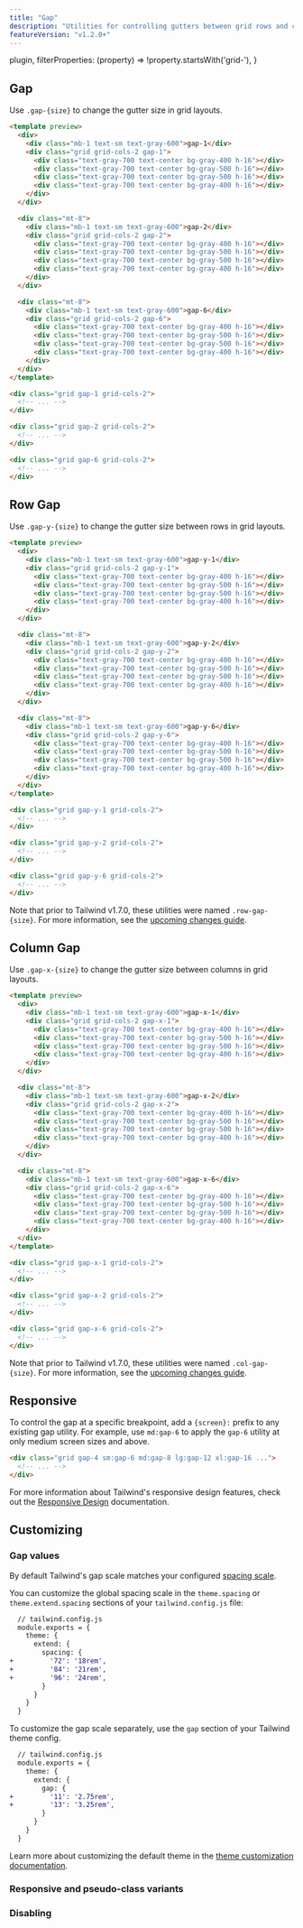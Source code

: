 ```yaml
---
title: "Gap"
description: "Utilities for controlling gutters between grid rows and columns."
featureVersion: "v1.2.0+"
---
```



  plugin,
  filterProperties: (property) => !property.startsWith('grid-'),
}

## Gap

Use `.gap-{size}` to change the gutter size in grid layouts.

```html
<template preview>
  <div>
    <div class="mb-1 text-sm text-gray-600">gap-1</div>
    <div class="grid grid-cols-2 gap-1">
      <div class="text-gray-700 text-center bg-gray-400 h-16"></div>
      <div class="text-gray-700 text-center bg-gray-500 h-16"></div>
      <div class="text-gray-700 text-center bg-gray-500 h-16"></div>
      <div class="text-gray-700 text-center bg-gray-400 h-16"></div>
    </div>
  </div>

  <div class="mt-8">
    <div class="mb-1 text-sm text-gray-600">gap-2</div>
    <div class="grid grid-cols-2 gap-2">
      <div class="text-gray-700 text-center bg-gray-400 h-16"></div>
      <div class="text-gray-700 text-center bg-gray-500 h-16"></div>
      <div class="text-gray-700 text-center bg-gray-500 h-16"></div>
      <div class="text-gray-700 text-center bg-gray-400 h-16"></div>
    </div>
  </div>

  <div class="mt-8">
    <div class="mb-1 text-sm text-gray-600">gap-6</div>
    <div class="grid grid-cols-2 gap-6">
      <div class="text-gray-700 text-center bg-gray-400 h-16"></div>
      <div class="text-gray-700 text-center bg-gray-500 h-16"></div>
      <div class="text-gray-700 text-center bg-gray-500 h-16"></div>
      <div class="text-gray-700 text-center bg-gray-400 h-16"></div>
    </div>
  </div>
</template>

<div class="grid gap-1 grid-cols-2">
  <!-- ... -->
</div>

<div class="grid gap-2 grid-cols-2">
  <!-- ... -->
</div>

<div class="grid gap-6 grid-cols-2">
  <!-- ... -->
</div>
```

## Row Gap

Use `.gap-y-{size}` to change the gutter size between rows in grid layouts.

```html
<template preview>
  <div>
    <div class="mb-1 text-sm text-gray-600">gap-y-1</div>
    <div class="grid grid-cols-2 gap-y-1">
      <div class="text-gray-700 text-center bg-gray-400 h-16"></div>
      <div class="text-gray-700 text-center bg-gray-500 h-16"></div>
      <div class="text-gray-700 text-center bg-gray-500 h-16"></div>
      <div class="text-gray-700 text-center bg-gray-400 h-16"></div>
    </div>
  </div>

  <div class="mt-8">
    <div class="mb-1 text-sm text-gray-600">gap-y-2</div>
    <div class="grid grid-cols-2 gap-y-2">
      <div class="text-gray-700 text-center bg-gray-400 h-16"></div>
      <div class="text-gray-700 text-center bg-gray-500 h-16"></div>
      <div class="text-gray-700 text-center bg-gray-500 h-16"></div>
      <div class="text-gray-700 text-center bg-gray-400 h-16"></div>
    </div>
  </div>

  <div class="mt-8">
    <div class="mb-1 text-sm text-gray-600">gap-y-6</div>
    <div class="grid grid-cols-2 gap-y-6">
      <div class="text-gray-700 text-center bg-gray-400 h-16"></div>
      <div class="text-gray-700 text-center bg-gray-500 h-16"></div>
      <div class="text-gray-700 text-center bg-gray-500 h-16"></div>
      <div class="text-gray-700 text-center bg-gray-400 h-16"></div>
    </div>
  </div>
</template>

<div class="grid gap-y-1 grid-cols-2">
  <!-- ... -->
</div>

<div class="grid gap-y-2 grid-cols-2">
  <!-- ... -->
</div>

<div class="grid gap-y-6 grid-cols-2">
  <!-- ... -->
</div>
```

Note that prior to Tailwind v1.7.0, these utilities were named `.row-gap-{size}`. For more information, see the [upcoming changes guide](/docs/upcoming-changes).

## Column Gap

Use `.gap-x-{size}` to change the gutter size between columns in grid layouts.

```html
<template preview>
  <div>
    <div class="mb-1 text-sm text-gray-600">gap-x-1</div>
    <div class="grid grid-cols-2 gap-x-1">
      <div class="text-gray-700 text-center bg-gray-400 h-16"></div>
      <div class="text-gray-700 text-center bg-gray-500 h-16"></div>
      <div class="text-gray-700 text-center bg-gray-500 h-16"></div>
      <div class="text-gray-700 text-center bg-gray-400 h-16"></div>
    </div>
  </div>

  <div class="mt-8">
    <div class="mb-1 text-sm text-gray-600">gap-x-2</div>
    <div class="grid grid-cols-2 gap-x-2">
      <div class="text-gray-700 text-center bg-gray-400 h-16"></div>
      <div class="text-gray-700 text-center bg-gray-500 h-16"></div>
      <div class="text-gray-700 text-center bg-gray-500 h-16"></div>
      <div class="text-gray-700 text-center bg-gray-400 h-16"></div>
    </div>
  </div>

  <div class="mt-8">
    <div class="mb-1 text-sm text-gray-600">gap-x-6</div>
    <div class="grid grid-cols-2 gap-x-6">
      <div class="text-gray-700 text-center bg-gray-400 h-16"></div>
      <div class="text-gray-700 text-center bg-gray-500 h-16"></div>
      <div class="text-gray-700 text-center bg-gray-500 h-16"></div>
      <div class="text-gray-700 text-center bg-gray-400 h-16"></div>
    </div>
  </div>
</template>

<div class="grid gap-x-1 grid-cols-2">
  <!-- ... -->
</div>

<div class="grid gap-x-2 grid-cols-2">
  <!-- ... -->
</div>

<div class="grid gap-x-6 grid-cols-2">
  <!-- ... -->
</div>
```

Note that prior to Tailwind v1.7.0, these utilities were named `.col-gap-{size}`. For more information, see the [upcoming changes guide](/docs/upcoming-changes).

## Responsive

To control the gap at a specific breakpoint, add a `{screen}:` prefix to any existing gap utility. For example, use `md:gap-6` to apply the `gap-6` utility at only medium screen sizes and above.

```html
<div class="grid gap-4 sm:gap-6 md:gap-8 lg:gap-12 xl:gap-16 ...">
  <!-- ... -->
</div>
```

For more information about Tailwind's responsive design features, check out the [Responsive Design](/docs/responsive-design) documentation.

## Customizing

### Gap values

By default Tailwind's gap scale matches your configured [spacing scale](/docs/customizing-spacing).

You can customize the global spacing scale in the `theme.spacing` or `theme.extend.spacing` sections of your `tailwind.config.js` file:

```diff
  // tailwind.config.js
  module.exports = {
    theme: {
      extend: {
        spacing: {
+         '72': '18rem',
+         '84': '21rem',
+         '96': '24rem',
        }
      }
    }
  }
```

To customize the gap scale separately, use the `gap` section of your Tailwind theme config.

```diff
  // tailwind.config.js
  module.exports = {
    theme: {
      extend: {
        gap: {
+         '11': '2.75rem',
+         '13': '3.25rem',
        }
      }
    }
  }
```

Learn more about customizing the default theme in the [theme customization documentation](/docs/theme#customizing-the-default-theme).

### Responsive and pseudo-class variants

<Variants plugin="gap" />

### Disabling

<Disabling plugin="gap" />
